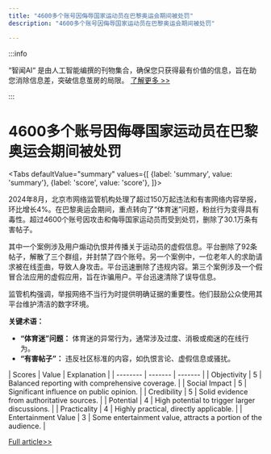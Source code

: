 ```yaml
---
title: "4600多个账号因侮辱国家运动员在巴黎奥运会期间被处罚"
description: "4600多个账号因侮辱国家运动员在巴黎奥运会期间被处罚"

---
```



:::info

“智闻AI“ 是由人工智能编撰的刊物集合，确保您只获得最有价值的信息，旨在助您消除信息差，突破信息茧房的局限。  [了解更多 >>](/)

:::

# 4600多个账号因侮辱国家运动员在巴黎奥运会期间被处罚


<Tabs
	defaultValue="summary"
	values={[
	{label: 'summary', value: 'summary'},
	{label: 'score', value: 'score'},
]}>
<TabItem value="summary">


2024年8月，北京市网络监管机构处理了超过150万起违法和有害网络内容举报，环比增长4%。在巴黎奥运会期间，重点转向了“体育迷”问题，粉丝行为变得具有毒性。超过4600个账号因攻击和侮辱国家运动员而受到处罚，删除了30.1万条有害帖子。

其中一个案例涉及用户煽动仇恨并传播关于运动员的虚假信息。平台删除了92条帖子，解散了三个群组，并封禁了四个账号。另一个案例中，一位老年人的求助请求被在线歪曲，导致人身攻击。平台迅速删除了违规内容。第三个案例涉及一个假冒合法应用的虚假应用，旨在诈骗用户。平台迅速清除了误导信息。

监管机构强调，举报网络不当行为时提供明确证据的重要性。他们鼓励公众使用其平台维护清洁的数字环境。

**关键术语：**
- **“体育迷”问题：** 体育迷的异常行为，通常涉及过度、消极或痴迷的在线行为。
- **“有害帖子”：** 违反社区标准的内容，如仇恨言论、虚假信息或骚扰。
</TabItem>
<TabItem value="score">
	| Scores     | Value   | Explanation |
	| -------- | ------- | ------- |
	| Objectivity  | 5    | Balanced reporting with comprehensive coverage.    |
	| Social Impact | 5     | Significant influence on public opinion.    |
	| Credibility    | 5    | Solid evidence from authoritative sources.    |
	| Potential    | 4    | High potential to trigger larger discussions.    |
	| Practicality    | 4    | Highly practical, directly applicable.    |
	| Entertainment Value    | 3    | Some entertainment value, attracts a portion of the audience.    |
</TabItem>
</Tabs>

[Full article>>](https://www.thepaper.cn/newsDetail_forward_28664849)
